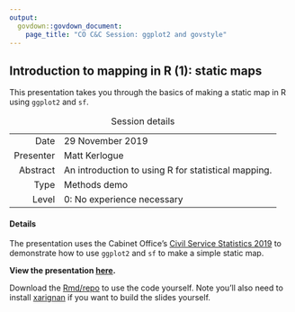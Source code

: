 ```yaml
---
output:
  govdown::govdown_document:
    page_title: "CO C&C Session: ggplot2 and govstyle"
---
```


## Introduction to mapping in R (1): static maps

::: {.lead-para}
This presentation takes you through the basics of making a static map in R using `ggplot2` and `sf`.
:::

Table: Session details

| | |
|--:|--|
| Date | 29 November 2019 |
| Presenter | Matt Kerlogue |
| Abstract | An introduction to using R for statistical mapping. |
| Type | Methods demo |
| Level | 0: No experience necessary |

#### Details

The presentation uses the Cabinet Office's [Civil Service Statistics 2019](https://www.gov.uk/government/statistics/civil-service-statistics-2019) to demonstrate how to use `ggplot2` and `sf` to make a simple static map.

**View the presentation [here](https://mattkerlogue.github.io/mapping-in-r/static_map.html).**

Download the [Rmd/repo](https://github.com/mattkerlogue/mapping-in-r) to use the code yourself. Note you'll also need to install [xarignan](https://slides.yihui.name/xaringan/) if you want to build the slides yourself.

